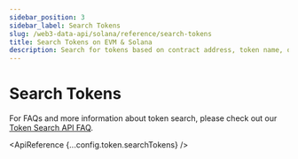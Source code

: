 ```yaml
---
sidebar_position: 3
sidebar_label: Search Tokens
slug: /web3-data-api/solana/reference/search-tokens
title: Search Tokens on EVM & Solana
description: Search for tokens based on contract address, token name, or token symbol - EVM & Solana
---
```



# Search Tokens <MainnetBadge /> <PremiumEndpointBadge />


<PremiumEndpointNotice>
For FAQs and more information about token search, please check out our <a href="/web3-data-api/evm/token-search">Token Search API FAQ</a>.
</PremiumEndpointNotice>

<ApiReference {...config.token.searchTokens} />

